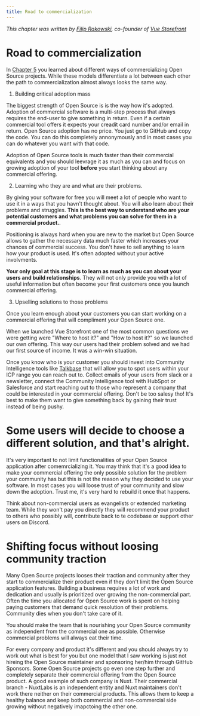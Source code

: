 ```yaml
---
title: Road to commercialization
---
```


_This chapter was written by [Filip Rakowski](https://www.linkedin.com/in/filip-rakowski-a43671129/), co-founder of [Vue Storefront](https://vuestorefront.io)_
# Road to commercialization 

In [Chapter 5]() you learned about different ways of commercializing Open Source projects. While these models differentiate a lot between each other the path to commercialization almost always looks the same way.

1. Building critical adoption mass

The biggest strength of Open Source is is the way how it's adopted. Adoption of commercial software is a multi-step process that always requires the end-user to give something in return. Even if a certain commercial tool offers it expects your creadit card number and/or email in return. Open Source adoption has no price. You just go to GitHub and copy the code. You can do this completely annonymously and in most cases you can do whatever you want with that code. 

Adoption of Open Source tools is much faster than their commercial equivalents and you should leevrage it as much as you can and focus on growing adoption of your tool **before** you start thinking about any commercial offering. 

2. Learning who they are and what are their problems.

By giving your software for free you will meet a lot of people who want to use it in a ways that you havn't thought about. You will also learn about their problems and struggles. **This is the best way to understand who are your potential customers and what problems you can solve for them in a commercial product.**. 

Positioning is always hard when you are new to the market but Open Source allows to gather the necessary data much faster which increases your chances of commercial success. You don't have to sell anything to learn how your product is used. It's often adopted without your active involvments. 

**Your only goal at this stage is to learn as much as you can about your users and build relationships**. They will not only provide you with a lot of useful information but often become your first customers once you launch commercial offering.

3. Upselling solutions to those problems

Once you learn enough about your customers you can start working on a commercial offering that will compliment your Open Source one.

When we launched Vue Storefront one of the most common questions we were getting were "Where to host it?" and "How to host it?" so we launched our own offering. This way our users had their problem solved and we had our first source of income. It was a win-win situation.

Once you know who is your customer you should invest into Community Intelligence tools like [Talkbase](https://talkbase.io) that will allow you to spot users within your ICP range you can reach out to. Collect emails of your users from slack or a newsletter, connect the Community Intelligence tool with HubSpot or Salesforce and start reaching out to those who represent a company that could be interested in your commercial offering. Don't be too salesy tho! It's best to make them want to give something back by gaining their trust instead of being pushy.

# Some users will decide to choose a different solution, and that's alright.

It's very important to not limit functionalities of your Open Source application after comemrcializing it. You may think that it's a good idea to make your commercial offering the only possible solution for the problem your community has but this is not the reason why they decided to use your software. In most cases you will loose trust of your community and slow down the adoption. Trust me, it's very hard to rebuild it once that happens.

Think about non-commercial users as evangelists or extended marketing team. While they won't pay you directly they will recommend your product to others who possibly will, contribute back to te codebase or support other users on Discord.

# Shifting focus without loosing community traction

Many Open Source projects looses their traction and community after they start to commercialize their product even if they don't limit the Open Source application features. Building a business requires a lot of work and dedication and usually is prioritized over growing the non-commercial part. Often the time you allocated for Open Source work is spent on helping paying customers that demand quick resolution of their problems. Community dies when you don't take care of it.

You should make the team that is nourishing your Open Source community as independent from the commercial one as possible. Otherwise commercial problems will always eat their time.

For every company and product it's different and you should always try to work out what is best for you but one model that I saw working is just not hireing the Open Source maintainer and sponsoring her/him through GitHub Sponsors. Some Open Source projects go even one step further and completely separate their commercial offering from the Open Source product. A good example of such company is Nuxt. Their commercial branch - NuxtLabs is an independent entity and Nuxt maintainers don't work there neither on their commercial products. This allows them to keep a healthy balance and keep both commercial and non-commercial side growing without negatively imapctoing the other one.

